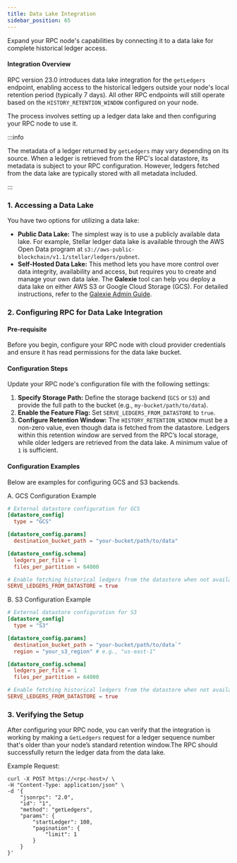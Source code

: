```yaml
---
title: Data Lake Integration
sidebar_position: 65
---
```


Expand your RPC node's capabilities by connecting it to a data lake for complete historical ledger access.

#### Integration Overview

RPC version 23.0 introduces data lake integration for the `getLedgers` endpoint, enabling access to the historical ledgers outside your node's local retention period (typically 7 days). All other RPC endpoints will still operate based on the `HISTORY_RETENTION_WINDOW` configured on your node.

The process involves setting up a ledger data lake and then configuring your RPC node to use it.

:::info

The metadata of a ledger returned by `getLedgers` may vary depending on its source. When a ledger is retrieved from the RPC's local datastore, its metadata is subject to your RPC configuration. However, ledgers fetched from the data lake are typically stored with all metadata included.

:::

### 1. Accessing a Data Lake

You have two options for utilizing a data lake:

- **Public Data Lake:** The simplest way is to use a publicly available data lake. For example, Stellar ledger data lake is available through the AWS Open Data program at `s3://aws-public-blockchain/v1.1/stellar/ledgers/pubnet`.
- **Self-Hosted Data Lake:** This method lets you have more control over data integrity, availability and access, but requires you to create and manage your own data lake. The **Galexie** tool can help you deploy a data lake on either AWS S3 or Google Cloud Storage (GCS). For detailed instructions, refer to the [Galexie Admin Guide](../../../../data/indexers/build-your-own/galexie/README.mdx).

### 2. Configuring RPC for Data Lake Integration

#### Pre-requisite

Before you begin, configure your RPC node with cloud provider credentials and ensure it has read permissions for the data lake bucket.

#### Configuration Steps

Update your RPC node's configuration file with the following settings:

1.  **Specify Storage Path:** Define the storage backend (`GCS` or `S3`) and provide the full path to the bucket (e.g., `my-bucket/path/to/data`).
2.  **Enable the Feature Flag:** Set `SERVE_LEDGERS_FROM_DATASTORE` to `true`.
3.  **Configure Retention Window:** The `HISTORY_RETENTION_WINDOW` must be a non-zero value, even though data is fetched from the datastore. Ledgers within this retention window are served from the RPC’s local storage, while older ledgers are retrieved from the data lake. A minimum value of `1` is sufficient.

#### Configuration Examples

Below are examples for configuring GCS and S3 backends.

A. GCS Configuration Example

```toml
# External datastore configuration for GCS
[datastore_config]
  type = "GCS"

[datastore_config.params]
  destination_bucket_path = "your-bucket/path/to/data"

[datastore_config.schema]
  ledgers_per_file = 1
  files_per_partition = 64000

# Enable fetching historical ledgers from the datastore when not available locally
SERVE_LEDGERS_FROM_DATASTORE = true
```

B. S3 Configuration Example

```toml
# External datastore configuration for S3
[datastore_config]
  type = "S3"

[datastore_config.params]
  destination_bucket_path = "your-bucket/path/to/data`"
  region = "your_s3_region" # e.g., "us-east-1"

[datastore_config.schema]
  ledgers_per_file = 1
  files_per_partition = 64000

# Enable fetching historical ledgers from the datastore when not available locally
SERVE_LEDGERS_FROM_DATASTORE = true
```

### 3. Verifying the Setup

After configuring your RPC node, you can verify that the integration is working by making a `GetLedgers` request for a ledger sequence number that's older than your node’s standard retention window.The RPC should successfully return the ledger data from the data lake.

Example Request:

```
curl -X POST https://<rpc-host>/ \
-H "Content-Type: application/json" \
-d '{
    "jsonrpc": "2.0",
    "id": "1",
    "method": "getLedgers",
    "params": {
        "startLedger": 100,
        "pagination": {
            "limit": 1
        }
    }
}'
```

